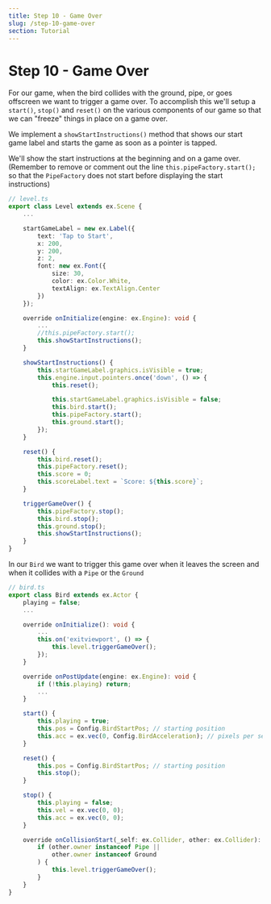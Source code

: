 ```yaml
---
title: Step 10 - Game Over
slug: /step-10-game-over
section: Tutorial
---
```


# Step 10 - Game Over

For our game, when the bird collides with the ground, pipe, or goes offscreen we want to trigger a game over. To accomplish this we'll setup a `start()`, `stop()` and `reset()` on the various components of our game so that we can "freeze" things in place on a game over.

We implement a `showStartInstructions()` method that shows our start game label and starts the game as soon as a pointer is tapped.

We'll show the start instructions at the beginning and on a game over.
(Remember to remove or comment out the line `this.pipeFactory.start();` so that the `PipeFactory` does not start before displaying the start instructions)
```typescript
// level.ts
export class Level extends ex.Scene {
    ...

    startGameLabel = new ex.Label({
        text: 'Tap to Start',
        x: 200,
        y: 200,
        z: 2,
        font: new ex.Font({
            size: 30,
            color: ex.Color.White,
            textAlign: ex.TextAlign.Center
        })
    });

    override onInitialize(engine: ex.Engine): void {
        ...
        //this.pipeFactory.start();
        this.showStartInstructions();
    }

    showStartInstructions() {
        this.startGameLabel.graphics.isVisible = true;
        this.engine.input.pointers.once('down', () => {
            this.reset();

            this.startGameLabel.graphics.isVisible = false;
            this.bird.start();
            this.pipeFactory.start();
            this.ground.start();
        });
    }

    reset() {
        this.bird.reset();
        this.pipeFactory.reset();
        this.score = 0;
        this.scoreLabel.text = `Score: ${this.score}`;
    }

    triggerGameOver() {
        this.pipeFactory.stop();
        this.bird.stop();
        this.ground.stop();
        this.showStartInstructions();
    }
}
```

In our `Bird` we want to trigger this game over when it leaves the screen and when it collides with a `Pipe` or the `Ground`

```typescript
// bird.ts
export class Bird extends ex.Actor {
    playing = false;
    ...

    override onInitialize(): void {
        ...
        this.on('exitviewport', () => {
            this.level.triggerGameOver();
        });
    }

    override onPostUpdate(engine: ex.Engine): void {
        if (!this.playing) return;
        ...
    }

    start() {
        this.playing = true;
        this.pos = Config.BirdStartPos; // starting position
        this.acc = ex.vec(0, Config.BirdAcceleration); // pixels per second per second
    }

    reset() {
        this.pos = Config.BirdStartPos; // starting position
        this.stop();
    }

    stop() {
        this.playing = false;
        this.vel = ex.vec(0, 0);
        this.acc = ex.vec(0, 0);
    }

    override onCollisionStart(_self: ex.Collider, other: ex.Collider): void {
        if (other.owner instanceof Pipe ||
            other.owner instanceof Ground
        ) {
            this.level.triggerGameOver();
        }
    }
}

```
